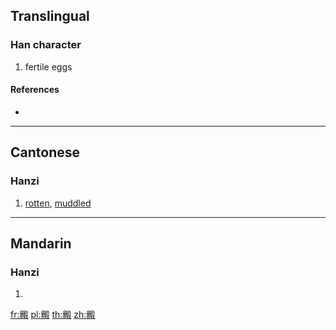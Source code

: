 ==Translingual==

===Han character===
{{Han char|rn=79|rad=殳|as=12|sn=16|four=77247|canj=HHSLE}}

# fertile eggs

====References====
* {{Han ref|kx=0587.220|dkj=16681|dj=0979.240|hdz=32166.150|uh=6BC8|ud=27592|bh=E9E4|bd=59876}}

----

==Cantonese==

===Hanzi===
{{yue-hanzi|jyut=[[dyun6]]|y=dyun6}}

# [[rotten]], [[muddled]]

----

==Mandarin==

===Hanzi===
{{cmn-hanzi|pin=[[duàn]] ([[duan4]])|wg=tuan<sup>4</sup>}}

# {{defn|lang=cmn|sort=殳12}}

[[fr:毈]]
[[pl:毈]]
[[th:毈]]
[[zh:毈]]